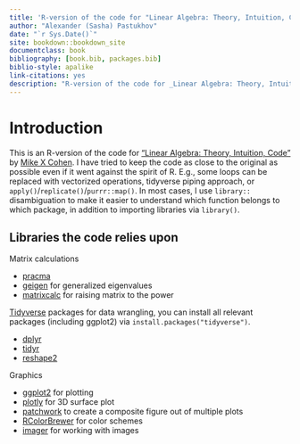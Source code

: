 ```yaml
--- 
title: 'R-version of the code for "Linear Algebra: Theory, Intuition, Code" by _Mike X Cohen_'
author: "Alexander (Sasha) Pastukhov"
date: "`r Sys.Date()`"
site: bookdown::bookdown_site
documentclass: book
bibliography: [book.bib, packages.bib]
biblio-style: apalike
link-citations: yes
description: "R-version of the code for _Linear Algebra: Theory, Intuition, Code_ by Mike X Cohen"
---
```


# Introduction {-}

This is an R-version of the code for ["Linear Algebra: Theory, Intuition, Code"](https://www.amazon.com/Linear-Algebra-Theory-Intuition-Code/dp/9083136604) by [Mike X Cohen](http://www.mikexcohen.com/). I have tried to keep the code as close to the original as possible even if it went against the spirit of R. E.g., some loops can be replaced with vectorized operations, tidyverse piping approach, or `apply()`/`replicate()`/`purrr::map()`. In most cases, I use `library::` disambiguation to make it easier to understand which function belongs to which package, in addition to importing libraries via `library()`.

## Libraries the code relies upon {-}

Matrix calculations

* [pracma](https://rdrr.io/cran/pracma/)
* [geigen](https://rdrr.io/cran/geigen/) for generalized eigenvalues
* [matrixcalc](https://rdrr.io/cran/matrixcalc/) for raising matrix to the power

[Tidyverse](https://tidyverse.org/) packages for data wrangling, you can install all relevant packages (including ggplot2) via `install.packages("tidyverse")`.

* [dplyr](https://dplyr.tidyverse.org/)
* [tidyr](https://tidyr.tidyverse.org/)
* [reshape2](https://www.rdocumentation.org/packages/reshape2/versions/1.4.4)

Graphics

* [ggplot2](https://ggplot2.tidyverse.org/) for plotting
* [plotly](https://plotly.com/r/) for 3D surface plot
* [patchwork](https://patchwork.data-imaginist.com/) to create a composite figure out of multiple plots
* [RColorBrewer](https://rdrr.io/cran/RColorBrewer/) for color schemes
* [imager](https://dahtah.github.io/imager/) for working with images

